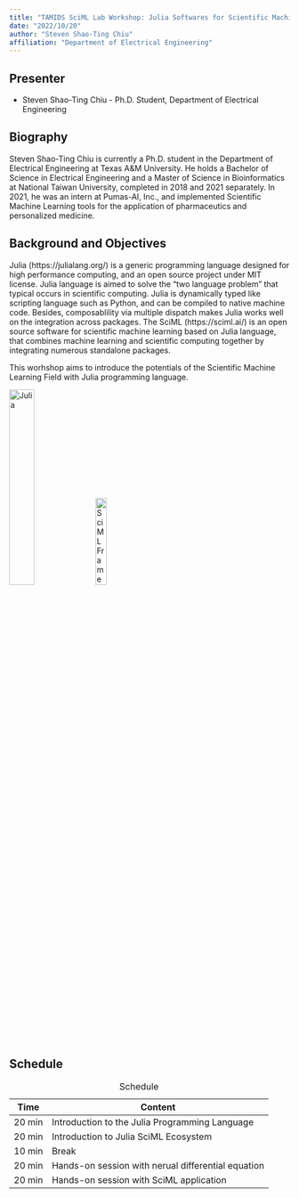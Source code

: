 ```yaml
---
title: "TAMIDS SciML Lab Workshop: Julia Softwares for Scientific Machine Learning"
date: "2022/10/20"
author: "Steven Shao-Ting Chiu"
affiliation: "Department of Electrical Engineering"
---
```


## Presenter

- Steven Shao-Ting Chiu - Ph.D. Student, Department of Electrical Engineering

## Biography

Steven Shao-Ting Chiu is currently a Ph.D. student in the Department of Electrical Engineering at Texas A&M University. He holds a Bachelor of Science in Electrical Engineering and a Master of Science in Bioinformatics at National Taiwan University, completed in 2018 and 2021 separately. In 2021, he was an intern at Pumas-AI, Inc., and implemented Scientific Machine Learning tools for the application of pharmaceutics and personalized medicine. 


## Background and Objectives

Julia (https://julialang.org/) is a generic programming language designed for high performance computing, and an open source project under MIT license. Julia language is aimed to solve the "two language problem" that typical occurs in scientific computing. Julia is dynamically typed like scripting language such as Python, and can be compiled to native machine code. Besides, composablility via multiple dispatch makes Julia works well on the integration across packages. The SciML (https://sciml.ai/) is an open source software for scientific machine learning based on Julia language, that combines machine learning and scientific computing together by integrating numerous standalone packages.

This worhshop aims to introduce the potentials of the Scientific Machine Learning Field with Julia programming language. 


![Julia](julia-logo-color.png){width=30%} 
![SciML Framework](julia_sciml.png){width=20%}


## Schedule


|Time|Content|
|---|---|
|20 min|Introduction to the Julia Programming Language|
|20 min|Introduction to Julia SciML Ecosystem|
|10 min|Break|
|20 min|Hands-on session with nerual differential equation|
|20 min|Hands-on session with SciML application|
: Schedule